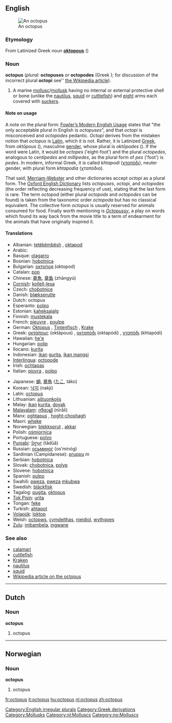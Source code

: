 ==English==
[[Image:Southern Blue-ringed Octopus Pengo.jpg|thumb|An octopus]]
===Etymology===
From Latinized Greek noun '''[[oktopous]]''' ({{Unicode|[[ὀκτώπους]]}}) {{m}}

===Noun===
'''octopus''' (''plural:'' '''octopuses''' ''or'' '''octopodes''' (Greek {{Unicode|ὀκτώποδες}}); for discussion of the incorrect plural '''octopi''' see'' [[w:Octopus#Plural|the Wikipedia article]]).

#A marine [[mollusc]]/[[mollusk]] having no internal or external protective shell or bone (unlike the [[nautilus]], [[squid]] or [[cuttlefish]]) and [[eight]] arms each covered with [[sucker]]s.

====Note on usage====

A note on the plural form: [[w:Fowler's Modern English Usage|Fowler’s Modern English Usage]] states that "the only acceptable plural in English is ''octopuses''", and that ''octopi'' is misconceived and ''octopodes'' pedantic. ''Octopi'' derives from the mistaken notion that ''octopus'' is [[Latin]], which it is not. Rather, it is Latinized [[Greek]], from ''oktōpous'' ({{Unicode|[[ὀκτώπους]]}}), masculine [[gender]], whose plural is ''oktōpodes'' ({{Unicode|ὀκτώποδες}}). If the word were Latin, it would be ''octopes'' ('eight-foot') and the plural ''octopedes'', analogous to ''centipedes'' and ''millipedes'', as the plural form of ''pes'' ('foot') is ''pedes''. In modern, informal Greek, it is called ''khtapodi'' ([[χταπόδι]]), neuter gender, with plural form ''khtapodia'' (χταπόδια).

That said, [[Merriam-Webster]] and other dictionaries accept ''octopi'' as a plural form. The [[Oxford English Dictionary]] lists ''octopuses'', ''octopi'', and ''octopodes'' (the order reflecting decreasing frequency of use), stating that the last form is rare. The term ''octopod'' (either plural ''octopods'' and ''octopodes'' can be found) is taken from the taxonomic order ''octopoda'' but has no classical equivalent. The collective form ''octopus'' is usually reserved for animals consumed for food. Finally worth mentioning is ''[[Octopussy]]'', a play on words which found its way back from the movie title to a term of endearment for the animals that have originally inspired it.

====Translations====
{{top}}
*Albanian: [[tetëkëmbësh]] {{m}}, [[oktapod]] {{m}} 
*Arabic: {{ARchar|[[أخطبوط]]}} {{Unicode|(’akhʈabú:ʈ)}}
*Basque: [[olagarro]]
*Bosnian: [[hobotnica]] {{f}}
*Bulgarian: [[октопод]] (oktopod)
*Catalan: [[pop#Catalan|pop]] {{m}}
*Chinese: [[章魚]], [[章鱼]] (zhāngyú)
*[[Cornish]]: [[kollell-lesa]] {{f}}
*Czech: [[chobotnice]]
*Danish: [[blæksprutte]] {{c}}
*Dutch: octopus
*Esperanto: [[polpo]]
*Estonian: [[kaheksajalg]]
*Finnish: [[mustekala]]
*French: [[pieuvre]] {{f}}, [[poulpe]] {{m}}
*German: [[Oktopus]] {{m}}, [[Tintenfisch]] {{m}}, [[Krake]] {{f}}
*Greek: [[οκτάπους]] (oktápous) {{m}}, [[οκταπόδι]] (oktapódi) {{n}}, [[χταπόδι]] (khtapódi) {{n}}
*Hawaiian: [[he'e]]
*Hungarian: [[polip]]
*Ilocano: [[kurita]]
*Indonesian: [[ikan]] [[gurita]], [[ikan mangsi]]
*[[Interlingua]]: [[octopode]]
*Irish: [[ochtapas]]
*Italian: [[piovra]] {{f}}, [[polpo]] {{m}}
{{mid}}
*Japanese: [[蛸]], [[章魚]] ([[たこ]], táko)
*Korean: [[낙지]] (nakji)
*Latin: [[octopus#Latin|octopus]] {{m}}
*Lithuanian: [[aštuonkojis]]
*Malay: [[ikan]] [[kurita]], [[doyak]]
*[[Malayalam]]: [[നീരാളി]] (nīrāli)
*Manx: [[oghtapus]] {{m}}, [[hoght-choshagh]] {{m}}
*Maori: [[wheke]]
*Norwegian: [[blekksprut]] {{m}}, [[akkar]] {{m}}
*Polish: [[ośmiornica]] {{f}}
*Portuguese: [[polvo]] {{m}}
*[[Punjabi]]: [[ਤੰਦੂਆ]] (tãdūā)
*Russian: [[осьминог]] (os’minóg) {{m}}
*Sardinian (Campidanese): [[pruppu]] ''m''
*Serbian: [[hobotnica]]
*Slovak: [[chobotnica]], [[polyp#Slovak|polyp]]
*Slovene: [[hobotnica]] {{f}}
*Spanish: [[pulpo]] {{m}}
*Swahili: [[pweza]], [[pweza]] [[mkubwa]]
*Swedish: [[bläckfisk]]
*Tagalog: [[pugita]], [[oktopus]]	 
*[[Tok Pisin]]: [[urita]]
*Tongan: [[feke]]
*Turkish: [[ahtapot]]	 
*[[Volapük]]: [[loktop]]	 
*Welsh: [[octopws]], [[cymdeithas]], [[nieidiol]], [[wythgoes]]
*[[Zulu]]: [[imbambela]], [[ingwane]]
{{bottom}}

===See also===
*[[calamari]]
*[[cuttlefish]]
*[[Kraken]]
*[[nautilus]]
*[[squid]]
*[[w:Octopus|Wikipedia article on the octopus]]

[[Category:English irregular plurals]]

----

==Dutch==
===Noun===
'''octopus'''

#octopus

----
==Norwegian==
===Noun===
'''octopus'''

#octopus

[[Category:Greek derivations]]
[[Category:Mollusks]]
[[Category:nl:Molluscs]]
[[Category:no:Molluscs]]

[[fr:octopus]]
[[it:octopus]]
[[hu:octopus]]
[[nl:octopus]]
[[zh:octopus]]